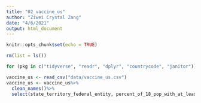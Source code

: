 ```yaml
---
title: "02_vaccine_us"
author: "Ziwei Crystal Zang"
date: "4/6/2021"
output: html_document
---
```


```r
knitr::opts_chunk$set(echo = TRUE)
```

```r
rm(list = ls())

for (pkg in c("tidyverse", "readr", "dplyr", "countrycode", "janitor")) {library(pkg, character.only = TRUE)}
```

```r
vaccine_us <- read_csv("data/vaccine_us.csv")
vaccine_us <- vaccine_us%>%
  clean_names()%>%
  select(state_territory_federal_entity, percent_of_18_pop_with_at_least_one_dose_by_state_of_residence, percent_of_18_pop_fully_vaccinated_by_state_of_residence, total_number_of_pfizer_doses_delivered)


```

